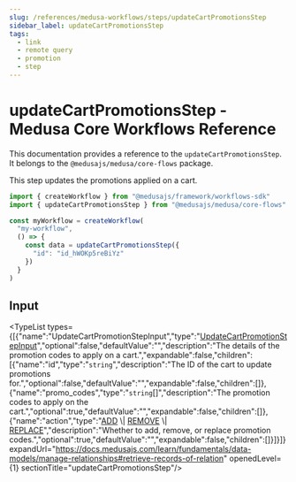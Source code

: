 ```yaml
---
slug: /references/medusa-workflows/steps/updateCartPromotionsStep
sidebar_label: updateCartPromotionsStep
tags:
  - link
  - remote query
  - promotion
  - step
---
```



# updateCartPromotionsStep - Medusa Core Workflows Reference

This documentation provides a reference to the `updateCartPromotionsStep`. It belongs to the `@medusajs/medusa/core-flows` package.

This step updates the promotions applied on a cart.

```ts title="src/workflows/my-workflow.ts"
import { createWorkflow } from "@medusajs/framework/workflows-sdk"
import { updateCartPromotionsStep } from "@medusajs/medusa/core-flows"

const myWorkflow = createWorkflow(
  "my-workflow",
  () => {
    const data = updateCartPromotionsStep({
      "id": "id_hWOKp5reBiYz"
    })
  }
)
```
  

## Input

<TypeList types={[{"name":"UpdateCartPromotionStepInput","type":"[UpdateCartPromotionStepInput](../../../../interfaces/core_flows.UpdateCartPromotionStepInput/page.mdx)","optional":false,"defaultValue":"","description":"The details of the promotion codes to apply on a cart.","expandable":false,"children":[{"name":"id","type":"`string`","description":"The ID of the cart to update promotions for.","optional":false,"defaultValue":"","expandable":false,"children":[]},{"name":"promo_codes","type":"`string`[]","description":"The promotion codes to apply on the cart.","optional":true,"defaultValue":"","expandable":false,"children":[]},{"name":"action","type":"[ADD](../../../../../utils/PromotionUtils/enums/utils.PromotionUtils.PromotionActions/page.mdx#add) \\| [REMOVE](../../../../../utils/PromotionUtils/enums/utils.PromotionUtils.PromotionActions/page.mdx#remove) \\| [REPLACE](../../../../../utils/PromotionUtils/enums/utils.PromotionUtils.PromotionActions/page.mdx#replace)","description":"Whether to add, remove, or replace promotion codes.","optional":true,"defaultValue":"","expandable":false,"children":[]}]}]} expandUrl="https://docs.medusajs.com/learn/fundamentals/data-models/manage-relationships#retrieve-records-of-relation" openedLevel={1} sectionTitle="updateCartPromotionsStep"/>
